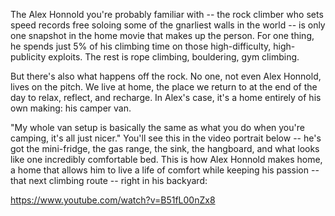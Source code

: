 

The Alex Honnold you're probably familiar with -- the rock climber who sets speed records free soloing some of the gnarliest walls in the world -- is only one snapshot in the home movie that makes up the person. For one thing, he spends just 5% of his climbing time on those high-difficulty, high-publicity exploits. The rest is rope climbing, bouldering, gym climbing.

But there's also what happens off the rock. No one, not even Alex Honnold, lives on the pitch. We live at home, the place we return to at the end of the day to relax, reflect, and recharge. In Alex's case, it's a home entirely of his own making: his camper van.

"My whole van setup is basically the same as what you do when you're camping, it's all just nicer." You'll see this in the video portrait below -- he's got the mini-fridge, the gas range, the sink, the hangboard, and what looks like one incredibly comfortable bed. This is how Alex Honnold makes home, a home that allows him to live a life of comfort while keeping his passion -- that next climbing route -- right in his backyard:

https://www.youtube.com/watch?v=B51fL00nZx8

